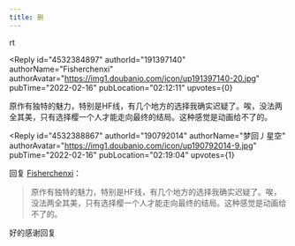 ```yaml
---
title: 删
---
```



<Forum groupName="动画番剧" groupUrl="https://www.douban.com/group/596353/" archivedAt="2025-05-16T16:46:50.901Z">
  <Post
    id="260161309"
    title="删"
    url="https://www.douban.com/group/topic/260161309/?_spm_id=MTkwNzkyMDE0"
    pubTime="2022-02-16"
    highlightUserId="191397140"
  >
rt

<Reply
  id="4532384897"
  authorId="191397140"
  authorName="Fisherchenxi"
  authorAvatar="https://img1.doubanio.com/icon/up191397140-20.jpg"
  pubTime="2022-02-16"
  pubLocation="02:12:11"
  upvotes={0}
>
原作有独特的魅力，特别是HF线，有几个地方的选择我确实迟疑了。唉，没法两全其美，只有选择樱一个人才能走向最终的结局。这种感觉是动画给不了的。
</Reply>

<Reply
  id="4532388867"
  authorId="190792014"
  authorName="梦回丿星空"
  authorAvatar="https://img1.doubanio.com/icon/up190792014-9.jpg"
  pubTime="2022-02-16"
  pubLocation="02:19:04"
  upvotes={1}
>
回复 [Fisherchenxi](https://www.douban.com/people/191397140/)：
 > 原作有独特的魅力，特别是HF线，有几个地方的选择我确实迟疑了。唉，没法两全其美，只有选择樱一个人才能走向最终的结局。这种感觉是动画给不了的。

好的感谢回复
</Reply>
  </Post>
</Forum>
